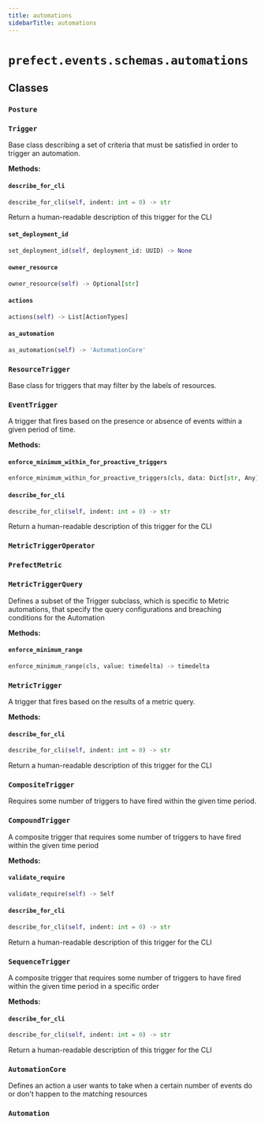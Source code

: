 ```yaml
---
title: automations
sidebarTitle: automations
---
```


# `prefect.events.schemas.automations`

## Classes

### `Posture` <sup><a href="https://github.com/prefecthq/prefect/blob/main/src/prefect/events/schemas/automations.py#L34" target="_blank"><Icon icon="github" style="width: 14px; height: 14px;" /></a></sup>

### `Trigger` <sup><a href="https://github.com/prefecthq/prefect/blob/main/src/prefect/events/schemas/automations.py#L40" target="_blank"><Icon icon="github" style="width: 14px; height: 14px;" /></a></sup>


Base class describing a set of criteria that must be satisfied in order to trigger
an automation.


**Methods:**

#### `describe_for_cli` <sup><a href="https://github.com/prefecthq/prefect/blob/main/src/prefect/events/schemas/automations.py#L49" target="_blank"><Icon icon="github" style="width: 14px; height: 14px;" /></a></sup>

```python
describe_for_cli(self, indent: int = 0) -> str
```

Return a human-readable description of this trigger for the CLI


#### `set_deployment_id` <sup><a href="https://github.com/prefecthq/prefect/blob/main/src/prefect/events/schemas/automations.py#L57" target="_blank"><Icon icon="github" style="width: 14px; height: 14px;" /></a></sup>

```python
set_deployment_id(self, deployment_id: UUID) -> None
```

#### `owner_resource` <sup><a href="https://github.com/prefecthq/prefect/blob/main/src/prefect/events/schemas/automations.py#L60" target="_blank"><Icon icon="github" style="width: 14px; height: 14px;" /></a></sup>

```python
owner_resource(self) -> Optional[str]
```

#### `actions` <sup><a href="https://github.com/prefecthq/prefect/blob/main/src/prefect/events/schemas/automations.py#L63" target="_blank"><Icon icon="github" style="width: 14px; height: 14px;" /></a></sup>

```python
actions(self) -> List[ActionTypes]
```

#### `as_automation` <sup><a href="https://github.com/prefecthq/prefect/blob/main/src/prefect/events/schemas/automations.py#L74" target="_blank"><Icon icon="github" style="width: 14px; height: 14px;" /></a></sup>

```python
as_automation(self) -> 'AutomationCore'
```

### `ResourceTrigger` <sup><a href="https://github.com/prefecthq/prefect/blob/main/src/prefect/events/schemas/automations.py#L97" target="_blank"><Icon icon="github" style="width: 14px; height: 14px;" /></a></sup>


Base class for triggers that may filter by the labels of resources.


### `EventTrigger` <sup><a href="https://github.com/prefecthq/prefect/blob/main/src/prefect/events/schemas/automations.py#L114" target="_blank"><Icon icon="github" style="width: 14px; height: 14px;" /></a></sup>


A trigger that fires based on the presence or absence of events within a given
period of time.


**Methods:**

#### `enforce_minimum_within_for_proactive_triggers` <sup><a href="https://github.com/prefecthq/prefect/blob/main/src/prefect/events/schemas/automations.py#L179" target="_blank"><Icon icon="github" style="width: 14px; height: 14px;" /></a></sup>

```python
enforce_minimum_within_for_proactive_triggers(cls, data: Dict[str, Any]) -> Dict[str, Any]
```

#### `describe_for_cli` <sup><a href="https://github.com/prefecthq/prefect/blob/main/src/prefect/events/schemas/automations.py#L207" target="_blank"><Icon icon="github" style="width: 14px; height: 14px;" /></a></sup>

```python
describe_for_cli(self, indent: int = 0) -> str
```

Return a human-readable description of this trigger for the CLI


### `MetricTriggerOperator` <sup><a href="https://github.com/prefecthq/prefect/blob/main/src/prefect/events/schemas/automations.py#L230" target="_blank"><Icon icon="github" style="width: 14px; height: 14px;" /></a></sup>

### `PrefectMetric` <sup><a href="https://github.com/prefecthq/prefect/blob/main/src/prefect/events/schemas/automations.py#L237" target="_blank"><Icon icon="github" style="width: 14px; height: 14px;" /></a></sup>

### `MetricTriggerQuery` <sup><a href="https://github.com/prefecthq/prefect/blob/main/src/prefect/events/schemas/automations.py#L243" target="_blank"><Icon icon="github" style="width: 14px; height: 14px;" /></a></sup>


Defines a subset of the Trigger subclass, which is specific
to Metric automations, that specify the query configurations
and breaching conditions for the Automation


**Methods:**

#### `enforce_minimum_range` <sup><a href="https://github.com/prefecthq/prefect/blob/main/src/prefect/events/schemas/automations.py#L284" target="_blank"><Icon icon="github" style="width: 14px; height: 14px;" /></a></sup>

```python
enforce_minimum_range(cls, value: timedelta) -> timedelta
```

### `MetricTrigger` <sup><a href="https://github.com/prefecthq/prefect/blob/main/src/prefect/events/schemas/automations.py#L290" target="_blank"><Icon icon="github" style="width: 14px; height: 14px;" /></a></sup>


A trigger that fires based on the results of a metric query.


**Methods:**

#### `describe_for_cli` <sup><a href="https://github.com/prefecthq/prefect/blob/main/src/prefect/events/schemas/automations.py#L307" target="_blank"><Icon icon="github" style="width: 14px; height: 14px;" /></a></sup>

```python
describe_for_cli(self, indent: int = 0) -> str
```

Return a human-readable description of this trigger for the CLI


### `CompositeTrigger` <sup><a href="https://github.com/prefecthq/prefect/blob/main/src/prefect/events/schemas/automations.py#L320" target="_blank"><Icon icon="github" style="width: 14px; height: 14px;" /></a></sup>


Requires some number of triggers to have fired within the given time period.


### `CompoundTrigger` <sup><a href="https://github.com/prefecthq/prefect/blob/main/src/prefect/events/schemas/automations.py#L337" target="_blank"><Icon icon="github" style="width: 14px; height: 14px;" /></a></sup>


A composite trigger that requires some number of triggers to have
fired within the given time period


**Methods:**

#### `validate_require` <sup><a href="https://github.com/prefecthq/prefect/blob/main/src/prefect/events/schemas/automations.py#L345" target="_blank"><Icon icon="github" style="width: 14px; height: 14px;" /></a></sup>

```python
validate_require(self) -> Self
```

#### `describe_for_cli` <sup><a href="https://github.com/prefecthq/prefect/blob/main/src/prefect/events/schemas/automations.py#L356" target="_blank"><Icon icon="github" style="width: 14px; height: 14px;" /></a></sup>

```python
describe_for_cli(self, indent: int = 0) -> str
```

Return a human-readable description of this trigger for the CLI


### `SequenceTrigger` <sup><a href="https://github.com/prefecthq/prefect/blob/main/src/prefect/events/schemas/automations.py#L374" target="_blank"><Icon icon="github" style="width: 14px; height: 14px;" /></a></sup>


A composite trigger that requires some number of triggers to have fired
within the given time period in a specific order


**Methods:**

#### `describe_for_cli` <sup><a href="https://github.com/prefecthq/prefect/blob/main/src/prefect/events/schemas/automations.py#L380" target="_blank"><Icon icon="github" style="width: 14px; height: 14px;" /></a></sup>

```python
describe_for_cli(self, indent: int = 0) -> str
```

Return a human-readable description of this trigger for the CLI


### `AutomationCore` <sup><a href="https://github.com/prefecthq/prefect/blob/main/src/prefect/events/schemas/automations.py#L407" target="_blank"><Icon icon="github" style="width: 14px; height: 14px;" /></a></sup>


Defines an action a user wants to take when a certain number of events
do or don't happen to the matching resources


### `Automation` <sup><a href="https://github.com/prefecthq/prefect/blob/main/src/prefect/events/schemas/automations.py#L452" target="_blank"><Icon icon="github" style="width: 14px; height: 14px;" /></a></sup>
